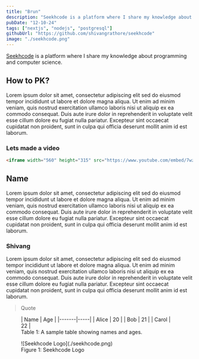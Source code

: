 ```yaml
---
title: "Brun"
description: "Seekhcode is a platform where I share my knowledge about programming and computer science."
pubDate: "12-10-24"
tags: ["nextjs", "nodejs", "postgresql"]
githubUrl: "https://github.com/shivangrathore/seekhcode"
image: "./seekhcode.png"
---
```


[Seekhcode](https://seekhcode.com) is a platform where I share my knowledge about programming and computer science.

## How to PK?
Lorem ipsum dolor sit amet, consectetur adipiscing elit sed do eiusmod tempor incididunt ut labore et dolore magna aliqua. Ut enim ad minim veniam, quis nostrud exercitation ullamco laboris nisi ut aliquip ex ea commodo consequat. Duis aute irure dolor in reprehenderit in voluptate velit esse cillum dolore eu fugiat nulla pariatur. Excepteur sint occaecat cupidatat non proident, sunt in culpa qui officia deserunt mollit anim id est laborum.
### Lets made a video
```html
<iframe width="560" height="315" src="https://www.youtube.com/embed/7wzR4Ig5Z9M" frameborder="0" allow="accelerometer; autoplay; clipboard-write; encrypted-media; gyroscope; picture-in-picture" allowfullscreen></iframe>
```


## Name
Lorem ipsum dolor sit amet, consectetur adipiscing elit sed do eiusmod tempor incididunt ut labore et dolore magna aliqua. Ut enim ad minim veniam, quis nostrud exercitation ullamco laboris nisi ut aliquip ex ea commodo consequat. Duis aute irure dolor in reprehenderit in voluptate velit esse cillum dolore eu fugiat nulla pariatur. Excepteur sint occaecat cupidatat non proident, sunt in culpa qui officia deserunt mollit anim id est laborum.
### Shivang
Lorem ipsum dolor sit amet, consectetur adipiscing elit sed do eiusmod tempor incididunt ut labore et dolore magna aliqua. Ut enim ad minim veniam, quis nostrud exercitation ullamco laboris nisi ut aliquip ex ea commodo consequat. Duis aute irure dolor in reprehenderit in voluptate velit esse cillum dolore eu fugiat nulla pariatur. Excepteur sint occaecat cupidatat non proident, sunt in culpa qui officia deserunt mollit anim id est laborum.
> Quote


<figure>
  | Name  | Age |
  |-------|-----|
  | Alice | 20  |
  | Bob   | 21  |
  | Carol | 22  |
  <figcaption>Table 1: A sample table showing names and ages.</figcaption>
</figure>

<figure>
  ![Seekhcode Logo](./seekhcode.png)
  <figcaption>Figure 1: Seekhcode Logo</figcaption>
</figure>
